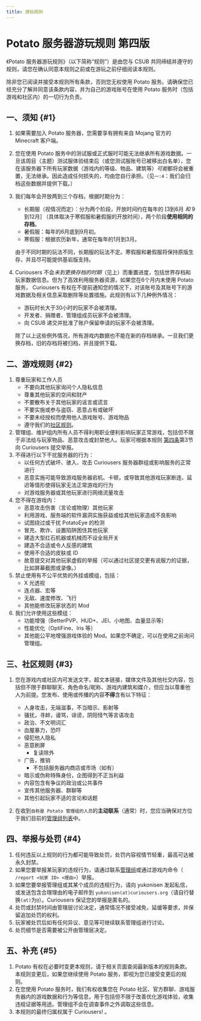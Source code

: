 ```yaml
---
title: 游玩规则
---
```


# Potato 服务器游玩规则 第四版

《Potato 服务器游玩规则》（以下简称“规则”）是由您与 CSUB 共同缔结并遵守的规则，请您在确认同意本规则之前或在游玩之前仔细阅读本规则。


除非您已阅读并接受本规则所有条款，否则您无权使用 Potato 服务。请确保您已经充分了解并同意该条款内容，并为自己的游戏账号在使用 Potato 服务时（包括游戏和社区内）的一切行为负责。

## 一、须知 {#1}

1. 如果需要加入 Potato 服务器，您需要享有拥有来自 Mojang 官方的 Minecraft 客户端。
2. 您在使用 Potato 服务中的测试服或正式服时可能无法继承所有游戏数据。一旦该周目（主题）测试服体验结束后（或您测试服账号已被移出白名单），您在该服务器下所有玩家数据（游戏内的等级、物品、建筑等）*可能*都将会被重置，无法继承。因此造成任何损失的，均由您自行承担。（见`一:4`：我们会归档这些数据并提供下载。）
3. 我们每年会开放两到三个存档，根据时期分为：

    - 长期服（视情况而定）：分为两个阶段，开放时间约在每年的 [3到6月 *和* 9到12月] （具体取决于寒假服和暑假服的开放时间），两个阶段**使用相同的存档**。
    - 暑假服：每年的6月底到9月初。
    - 寒假服：根据农历新年，通常在每年的1月到3月。

    由于不同时期的玩法不同，长期服的玩法不定。寒假服和暑假服将保持原版生存，并且尽可能提供基岩版支持。

4. Curiousers 不会*未到更换存档的时期*（见上）而重置进度，包括世界存档和玩家数据信息。但为了高效利用服务器资源，如果您在6个月内未使用 Potato 服务， Curiousers 有权在不提前通知您的情况下，对该账号及其账号下的游戏数据及相关信息采取删除等处置措施。此规则有以下几种例外情况：
    - 游玩时长大于30小时的玩家不会被清理。
    - 开发者、捐赠者、管理组成员玩家不会被清理。
    - 向 CSUB 递交并批准了账户保留申请的玩家不会被清理。

    除了以上这些例外情况，所有游戏内数据也不能在新的存档继承。一旦我们更换存档，旧的存档将被归档，并且提供下载。

## 二、游戏规则 {#2}

1. 尊重玩家和工作人员
    - 不要向其他玩家询问个人隐私信息
    - 尊重其他玩家的空间和财产
    - 不要散布关于其他玩家的谣言或谎言
    - 不要实施或参与盗窃、恶意占有或破坏
    - 不要未经授权而使用他人游戏账号、游戏物品
    - 遵守我们的[社区规则](#community)。
3. 管理组、维护组内所有人员不得利用职业便利影响玩家正常游戏，包括但不限于非法给与玩家物品、恶意攻击或封禁他人。玩家可根据本规则 [第四条](#4)第3节 向 Curiousers 提交举报。
4. 不得进行以下干扰服务器的行为：
    - 以任何方式破坏、骇入、攻击 Curiousers 服务器群组或影响服务的正常进行
    - 恶意实施可能导致游戏服务器宕机、卡顿，或导致其他游戏玩家断连、延迟等情形使得玩家无法正常游戏的行为
    - 对游戏服务器或其他玩家进行网络流量攻击
5. 您不得在游戏内：
    - 恶意攻击伤害（言论或物理）其他玩家
    - 利用游戏、服务端的软件漏洞实施获益或给其他玩家造成不良影响
    - 试图绕过或干扰 PotatoEye 的检测
    - 冒充、欺诈、设置陷阱困住其他玩家
    - 建造大型红石机器或机械而不设全局开关
    - 建造不合适或令人反感的建筑
    - 使用不合适的皮肤或 ID
    - 故意提交对其他玩家虚假的举报（可以通过社区提交更有说服力的证据，比如屏幕截图或录像。）
6. 禁止使用有不公平优势的外挂或模组，包括：
    - X 光透视
    - 连点器、宏等
    - 无敌、速度修改、飞行
    - 其他能修改玩家状态的 Mod
7. 我们允许使用这些模组：
    - 功能增强（BetterPVP、HUD+、JEI、小地图、血量显示等）
    - 性能优化（OptiFine、Iris 等） 
    - 其他能公平地增强游戏体验的 Mod。如果您不确定，可以在使用之前询问管理组。

## 三、社区规则 {#3}

1. 您在游戏内或社区内可发送文字，超文本链接，媒体文件及其他社交内容，包括但不限于群聊聊天、角色命名/昵称、游戏内建筑和媒介，但应当以尊重他人为前提。您发布、使用或传播的内容**不得**含有以下特征：
    - 人身攻击，无端滋事，不当暗示、影射等
    - 骚扰，寻衅，谩骂，诽谤，阴阳怪气等言语攻击
    - 政治、不文明词汇
    - 血腥暴力，恐吓
    - 侵犯他人隐私
    - 恶意刷屏
        - 复读除外
    - 广告，推销
        - 不包括服务器内商店或市场（如有）
    - 暗示或伪称特殊身份，企图得到不正当利益
    - 内容包含有争议的政治或公共事件
    - 宣传其他服务器、群聊等
    - 其他引起玩家不适的言论和话题

2. 在收到`自称是 Potato 管理组的人员`的**主动联系**（通常）时，您应当确保对方位于我们目前的[管理组列表](/community#admin)中。

## 四、举报与处罚 {#4}

1. 任何违反以上规则的行为都可能导致处罚，处罚内容视情节轻重，最高可达被永久封禁。
2. 如果您要举报某玩家的违规行为，请通过联系[管理组](/community#admin)或通过游戏内命令（` /report <玩家 ID> <理由>`）举报。
3. 如果您要举报管理组或其某个成员的违规行为，请向 yukonisen 发起私信，或发送包含合理理由的电子邮件到 `yukonisen(at)curiousers.org`（请自行替换`(at)`为`@`）。Curiousers 保证您的举报是匿名的。
4. 处罚或封禁时间由管理层讨论决定，通常情况不接受减免，延缓等要求，并保留追加处罚的权利。
5. 玩家被处罚后如有任何异议、意见等可继续联系管理组进行讨论。
6. 处罚细节是否需要被公开由管理层决定。

## 五、补充 {#5}

1.  Potato 有权在必要时变更本规则，请于相关页面查阅最新版本的规则条款。本规则变更后，如果您继续使用 Potato 服务，即视为您已接受变更后的规则。
2. 在您使用 Potato 服务时，我们有权收集您在 Potato 社区、官方群聊、游戏服务器内的游戏数据和行为等信息，用于包括但不限于改善优化游戏体验，收集违规证据等用途。管理组不会在调查事件之外调取这些信息。
3. 本规则的最终归属权属于 Curiousers! 。